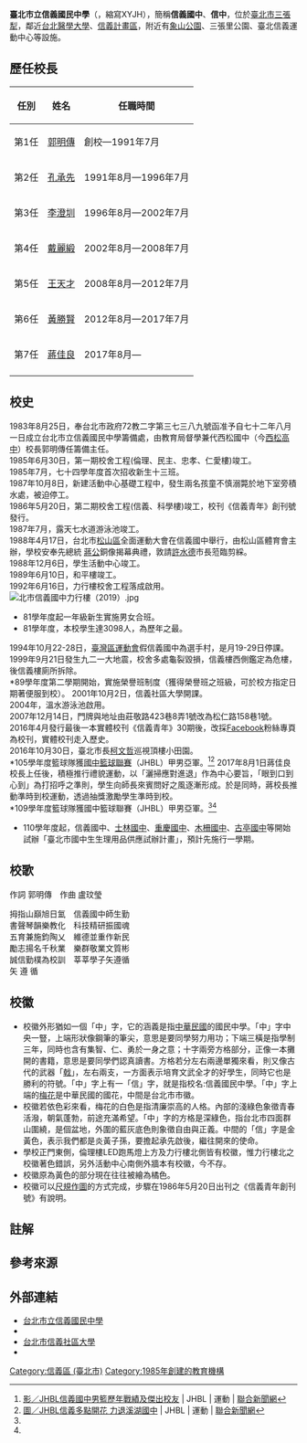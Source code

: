 {{external links|time=2020-03-28T09:43:08+00:00}}
{{missing information|學校|time=2020-03-28T09:25:59+00:00}}
{{主條目消歧義|本條目介紹的是[[臺北市|臺北市]][[信義區_(臺北市)|信義區]]一所教育國中的學校，關於“信義國中”的其它含意，请参看'''[[信義國中|信義國中]]'''。}}
{{Infobox School
| name = 臺北市立信義國民中學
| other_name = Taipei Municipal Xin-Yi Junior High School
| image = [[File:Xin-Yi_Junior_High_School_Logo.png|200px]]
| magazine =《信義青年》(已停刊{{NoteTag|2016年4月發行最後一本實體校刊《信義青年》30期後，改採{{url|https://www.facebook.com/taipeiXinyijuniorhighschool|《臺北市立信義國中電子校刊》}}[[Facebook|Facebook]]粉絲專頁為校刊，實體校刊走入歷史。}})
| established = 1985年
| number = +886-2-2723-6771
| fax = +886-2-2729-3744
| type = 市立[[國民中學|國民中學]]
| faculty = 
| slogan = 灑掃應對進退，眼到口到心到
| motto = 誠 誠心正直<br>信 守信重義<br>勤 勤勉好學<br>樸 樸實無華
| district = [[臺北市|臺北市]][[信義區_(臺北市)|信義區]]（[[臺北市立吳興國民小學|吳興國小]]、[[臺北市信義區信義國民小學|信義國小]]、[[臺北市信義區三興國民小學|三興國小]]）
| grades = 國一到國三，附設非營利幼兒園
| alumni = 
| principal = 蔣佳良
| area = 3.392公頃
| address = {{flagicon|TWN}}[[臺北市|臺北市]][[信義區_(臺北市)|信義區]]三張里13鄰[[松仁路_(台北市)|松仁路]]158巷1號
| zipcode = 110016
| website = {{url|http://www.syijh.tp.edu.tw}}
| pushpin_map=Taiwan Taipei
| coordinates={{Coord|25.02860|N|121.56754|E|display=inline,title}}
}}
'''臺北市立信義國民中學'''（{{lang-en|Taipei Municipal Xin-Yi Junior High School}}，縮寫XYJH），簡稱'''信義國中'''、'''信中'''，位於[[臺北市|臺北市]][[三張犁|三張犁]]，鄰近[[台北醫學大學|台北醫學大學]]、[[信義計畫區|信義計畫區]]，附近有[[象山公園_(臺北市)|象山公園]]、三張里公園、臺北信義運動中心等設施。

==歷任校長==
{|class="wikitable" cellspacing="0"
!任別||姓名||任職時間
|-
|第1任||[[郭明傳|郭明傳]]||創校—1991年7月
|-
|第2任||[[孔承先|孔承先]]||1991年8月—1996年7月
|-
|第3任||[[李澄圳|李澄圳]]||1996年8月—2002年7月
|-
|第4任||[[戴麗緞|戴麗緞]]||2002年8月—2008年7月
|-
|第5任||[[王天才|王天才]]||2008年8月—2012年7月
|-
|第6任||[[黃勝賢|黃勝賢]]||2012年8月—2017年7月
|-
|第7任||[[蔣佳良|蔣佳良]]||2017年8月—
|-
|}

==校史==
1983年8月25日，奉台北市政府72教二字第三七三八九號函准予自七十二年八月一日成立台北市立信義國民中學籌備處，由教育局督學兼代西松國中（今[[西松高中|西松高中]]）校長郭明傳任籌備主任。<br>
1985年6月30日，第一期校舍工程(倫理、民主、忠孝、仁愛樓)竣工。<br>
1985年7月，七十四學年度首次招收新生十三班。<br>
1987年10月8日，新建活動中心基礎工程中，發生兩名孩童不慎溺斃於地下室旁積水處，被迫停工。<br>
1986年5月20日，第二期校舍工程(信義、科學樓)竣工，校刊《信義青年》創刊號發行。<br>
1987年7月，露天七水道游泳池竣工。<br>
1988年4月17日，台北市[[松山區_(臺灣)|松山區]]{{NoteTag|1990年3月12日臺北市行政區劃調整前，信義國中為松山區所轄。}}全面運動大會在信義國中舉行，由松山區體育會主辦，學校安奉先總統 [[蔣中正|蔣公]]銅像揭幕典禮，敦請[[許水德|許水德]]市長蒞臨剪綵。<br>
1988年12月6日，學生活動中心竣工。<br>
1989年6月10日，和平樓竣工。<br>
1992年6月16日，力行樓校舍工程落成啟用。<br>
[[File:北市信義國中力行樓（2019）.jpg|thumb]]
*81學年度起一年級新生實施男女合班。
*81學年度，本校學生達3098人，為歷年之最。
1994年10月22-28日，[[中華民國全國運動會|臺灣區運動會]]假信義國中為選手村，是月19-29日停課。<br>
1999年9月21日發生九二一大地震，校舍多處龜裂毀損，信義樓西側鑑定為危樓，後信義樓廁所拆除。<br>
*89學年度第二學期開始，實施榮譽班制度（獲得榮譽班之班級，可於校方指定日期著便服到校）。
2001年10月2日，信義社區大學開課。<br>
2004年，溫水游泳池啟用。<br>
2007年12月14日，門牌與地址由莊敬路423巷8弄1號改為松仁路158巷1號。<br>
2016年4月發行最後一本實體校刊《信義青年》30期後，改採{{url|https://www.facebook.com/taipeiXinyijuniorhighschool|《臺北市立信義國中電子校刊》}}[[Facebook|Facebook]]粉絲專頁為校刊，實體校刊走入歷史。<br>
2016年10月30日，臺北市長[[柯文哲|柯文哲]]巡視頂樓小田園。<br>
*105學年度籃球隊獲[[國中籃球聯賽|國中籃球聯賽]]（JHBL）甲男亞軍。<ref name="#1">[https://udn.com/news/story/7005/3713215 影／JHBL信義國中男籃歷年戰績及傑出校友] {{Wayback|url=https://udn.com/news/story/7005/3713215 |date=20191027072117 }} | JHBL | 運動 | [[聯合新聞網|聯合新聞網]]</ref><ref name="#2">[https://udn.com/news/story/7005/3765405 圖／JHBL信義多點開花 力退溪湖國中] {{Wayback|url=https://udn.com/news/story/7005/3765405 |date=20191027070613 }} | JHBL | 運動 | [[聯合新聞網|聯合新聞網]]</ref>
2017年8月1日蔣佳良校長上任後，積極推行禮貌運動，以「灑掃應對進退」作為中心要旨，「眼到口到心到」為打招呼之準則，學生向師長來賓問好之風逐漸形成。於是同時，蔣校長推動準時到校運動，透過抽獎激勵學生準時到校。<br>
*109學年度籃球隊獲國中籃球聯賽（JHBL）甲男亞軍。<ref name="#1"/><ref name="#2"/>
*110學年度起，信義國中、[[臺北市立士林國民中學|士林國中]]、[[臺北市立重慶國民中學|重慶國中]]、[[臺北市立木柵國民中學|木柵國中]]、[[臺北市立古亭國民中學|古亭國中]]等開始試辦「臺北市國中生生理用品供應試辦計畫」，預計先施行一學期。

==校歌==
作詞 郭明傳　作曲 盧玟瑩

拇指山巔旭日氳　信義國中師生勤<br>
書聲琴韻樂教化　科技精研振國魂<br>
五育兼施鈞陶乂　維德並重作新民<br>
勵志揚名千秋業　樂群敬業文質彬<br>
誠信勤樸為校訓　莘莘學子矢遵循<br>
矢 遵 循

==校徽==
*校徽外形猶如一個「中」字，它的涵義是指[[中華民國|中華民國]]的國民中學。「中」字中央一豎，上端形狀像鋼筆的筆尖，意思是要同學努力用功；下端三橫是指學制三年，同時也含有集智、仁、勇於一身之意；十字兩旁方格部分，正像一本攤開的書籍，意思是要同學們認真讀書。方格若分左右兩邊單獨來看，則又像古代的武器「[[戟|戟]]」，左右兩支，一方面表示培育文武全才的好學生，同時它也是勝利的符號。「中」字上有一「信」字，就是指校名:信義國民中學。「中」字上端的[[梅花|梅花]]是中華民國的國花，中間是台北市市徽{{NoteTag|1981年10月啟用的二代臺北市市徽。}}。
*校徽若依色彩來看，梅花的白色是指清廉崇高的人格。內部的淺綠色象徵青春活潑，朝氣蓬勃，前途充滿希望。「中」字的方格是深綠色，指台北市四面群山圍繞，是個盆地，外圍的藍灰底色則象徵自由與正義。中間的「信」字是金黃色，表示我們都是炎黃子孫，要擔起承先啟後，繼往開來的使命。
*學校正門東側，倫理樓LED跑馬燈上方及力行樓北側皆有校徽，惟力行樓北之校徽著色錯誤，另外活動中心南側外牆本有校徽，今不存。
*校徽原為黃色的部分現在往往被繪為橘色。
*校徽可以[[尺規作圖|尺規作圖]]的方式完成，步驟在1986年5月20日出刊之《信義青年創刊號》有說明。

==註解==
{{NoteFoot}}
==參考來源==
<references />

==外部連結==
*[http://www.syijh.tp.edu.tw/ 台北市立信義國民中學] {{Wayback|url=http://www.syijh.tp.edu.tw/ |date=20081104164426 }}
*{{facebook|159466387856545|台北市立信義國民中學的電子校刊}}
*[https://www.xycc.org.tw/ 台北市信義社區大學] {{Wayback|url=https://www.xycc.org.tw/ |date=20191102122057 }}
*{{YouTube|channel=UCtpPuylZ1T8KTKKjX6MO_ww|台北市立信義國民中學官方}}
{{悠遊卡}}
{{台北市國民中小學}}
{{臺北醫學大學}}
[[Category:信義區_(臺北市)|Category:信義區 (臺北市)]]
[[Category:1985年創建的教育機構|Category:1985年創建的教育機構]]